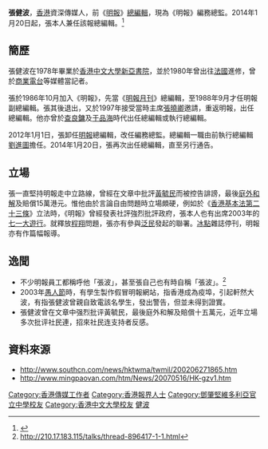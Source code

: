 '''張健波'''，[[香港|香港]]資深傳媒人，前《[[明報|明報]]》[[總編輯|總編輯]]，現為《明報》編務總監。2014年1月20日起，張本人兼任該報總編輯。<ref>{{Cite web |url=http://rthk.hk/mobile/news/20140120/979010.htm |title=存档副本 |access-date=2014-01-20 |archive-date=2014-02-01 |archive-url=https://web.archive.org/web/20140201163648/http://rthk.hk/mobile/news/20140120/979010.htm |dead-url=no }}</ref>

== 簡歷 ==
張健波在1978年畢業於[[香港中文大學|香港中文大學]][[新亞書院|新亞書院]]，並於1980年曾出往[[法國|法國]]進修，曾於[[商業電台|商業電台]]等媒體當記者。

張於1986年10月加入《明報》，先當《[[明報月刊|明報月刊]]》總編輯，至1988年9月才任明報副總編輯。張其後退出，又於1997年接受當時主席[[張曉卿|張曉卿]]邀請，重返明報，出任總編輯。他亦曾於[[查良鏞|查良鏞]]及[[于品海|于品海]]時代出任總編輯或執行總編輯。

2012年1月1日，張卸任[[明報|明報]]總編輯，改任編務總監。總編輯一職由前執行總編輯[[劉進圖|劉進圖]]擔任。2014年1月20日，張再次出任總編輯，直至另行通告。

== 立場 ==
張一直堅持明報走中立路線，曾經在文章中批評[[黃毓民|黃毓民]]而被控告誹謗，最後[[庭外和解|庭外和解]]及賠償15萬港元。惟他由於言論自由問題時立場頗硬，例如於《[[香港基本法第二十三條|香港基本法第二十三條]]》立法時，《明報》曾經發表社評強烈批評政府，張本人也有出席2003年的[[七一大遊行|七一大遊行]]。就釋放[[程翔|程翔]]問題，張亦有參與[[泛民|泛民]]發起的聯署。[[冰點|冰點]]雜誌停刊，明報亦有作篇幅報導。

==逸聞==
*不少明報員工都稱呼他「張波」，甚至張自己也有時自稱「張波」。<ref>http://210.17.183.115/talks/thread-896417-1-1.html{{dead link|date=2018年2月 |bot=InternetArchiveBot |fix-attempted=yes }}</ref>
*2003年[[愚人節|愚人節]]時，有學生製作假冒明報網站，指香港成為疫埠，引起軒然大波，有指張健波曾親自致電該名學生，發出警告，但並未得到證實。
*張健波曾在文章中强烈批评黃毓民，最後庭外和解及賠償十五萬元，近年立場多次批评社民連，招來社民连支持者反感。
{{Fact|time=2007-10-28T15:38:16Z}}

==資料來源==
* http://www.southcn.com/news/hktwma/twmil/200206271865.htm {{Wayback|url=http://www.southcn.com/news/hktwma/twmil/200206271865.htm |date=20170114121619 }}
* http://www.mingpaovan.com/htm/News/20070516/HK-gzv1.htm{{dead link|date=2018年2月 |bot=InternetArchiveBot |fix-attempted=yes }}
{{reflist}}

[[Category:香港傳媒工作者|Category:香港傳媒工作者]]
[[Category:香港報界人士|Category:香港報界人士]]
[[Category:鄧肇堅維多利亞官立中學校友|Category:鄧肇堅維多利亞官立中學校友]]
[[Category:香港中文大學校友|Category:香港中文大學校友]]
[[Category:張姓|健波]]